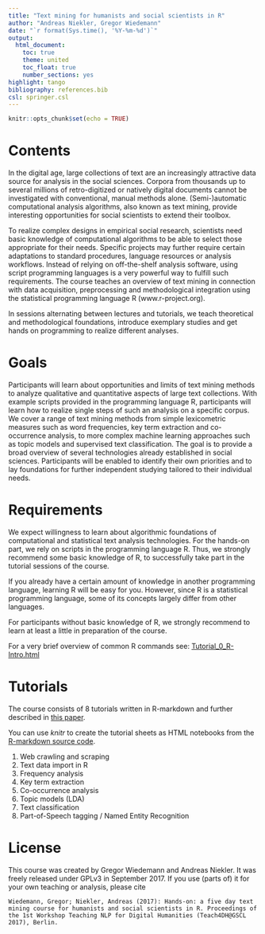 ```yaml
---
title: "Text mining for humanists and social scientists in R"
author: "Andreas Niekler, Gregor Wiedemann"
date: "`r format(Sys.time(), '%Y-%m-%d')`"
output: 
  html_document:
    toc: true
    theme: united
    toc_float: true
    number_sections: yes
highlight: tango
bibliography: references.bib
csl: springer.csl
---
```


```r
knitr::opts_chunk$set(echo = TRUE)
```

# Contents

In the digital age, large collections of text are an increasingly attractive data source for analysis in the social sciences. Corpora from thousands up to several millions of retro-digitized or natively digital documents cannot be investigated with conventional, manual methods alone. (Semi-)automatic computational analysis algorithms, also known as text mining, provide interesting opportunities for social scientists to extend their toolbox.

To realize complex designs in empirical social research, scientists need basic knowledge of computational algorithms to be able to select those appropriate for their needs. Specific projects may further require certain adaptations to standard procedures, language resources or analysis workflows. Instead of relying on off-the-shelf analysis software, using script programming languages is a very powerful way to fulfill such requirements. The course teaches an overview of text mining in connection with data acquisition, preprocessing and methodological integration using the statistical programming language R (www.r-project.org).

In sessions alternating between lectures and tutorials, we teach theoretical and methodological foundations, introduce exemplary studies and get hands on programming to realize different analyses. 

# Goals

Participants will learn about opportunities and limits of text mining methods to analyze qualitative and quantitative aspects of large text collections. With example scripts provided in the programming language R, participants will learn how to realize single steps of such an analysis on a specific corpus. We cover a range of text mining methods from simple lexicometric measures such as word frequencies, key term extraction and co-occurrence analysis, to more complex machine learning approaches such as topic models and supervised text classification. The goal is to provide a broad overview of several technologies already established in social sciences. Participants will be enabled to identify their own priorities and to lay foundations for further independent studying tailored to their individual needs.

# Requirements

We expect willingness to learn about algorithmic foundations of computational and statistical text analysis technologies. For the hands-on part, we rely on scripts in the programming language R. Thus, we strongly recommend some basic knowledge of R, to successfully take part in the tutorial sessions of the course. 

If you already have a certain amount of knowledge in another programming language, learning R will be easy for you. However, since R is a statistical programming language, some of its concepts largely differ from other languages. 

For participants without basic knowledge of R, we strongly recommend to learn at least a little in preparation of the course.

For a very brief overview of common R commands see: [Tutorial_0_R-Intro.html](Tutorial_0_R-Intro.html)

# Tutorials

The course consists of 8 tutorials written in R-markdown and further described in [this paper](http://gscl2017.dfki.de/proceedings.php). 

You can use *knitr* to create the tutorial sheets as HTML notebooks from the [R-markdown source code](https://github.com/tm4ss/tm4ss.github.io).

1. Web crawling and scraping
2. Text data import in R
3. Frequency analysis
4. Key term extraction
5. Co-occurrence analysis
6. Topic models (LDA)
7. Text classification
8. Part-of-Speech tagging / Named Entity Recognition

# License

This course was created by Gregor Wiedemann and Andreas Niekler. It was freely released under GPLv3 in September 2017. If you use (parts of) it for your own teaching or analysis, please cite

```
Wiedemann, Gregor; Niekler, Andreas (2017): Hands-on: a five day text mining course for humanists and social scientists in R. Proceedings of the 1st Workshop Teaching NLP for Digital Humanities (Teach4DH@GSCL 2017), Berlin.
```
